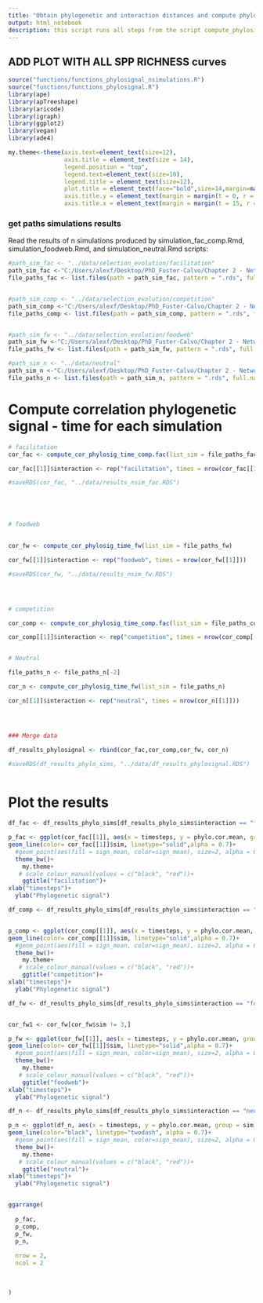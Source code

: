 ```yaml
---
title: "Obtain phylogenetic and interaction distances and compute phylogenetic signal - N simulations"
output: html_notebook
description: this script runs all steps from the script compute_phylosignal_1simularion.Rmd for each simulation results that we saved with the simulation_(interaction name).Rmd scripts and plots the phylogenetic signal over time for n simulations.
---
```




## ADD PLOT WITH ALL SPP RICHNESS curves



```r
source("functions/functions_phylosignal_nsimulations.R")
source("functions/functions_phylosignal.R")
library(ape)
library(apTreeshape)
library(aricode)
library(igraph)
library(ggplot2)
library(vegan)
library(ade4)
```



```r
my.theme<-theme(axis.text=element_text(size=12),
                axis.title = element_text(size = 14),
                legend.position = "top",
                legend.text=element_text(size=10),
                legend.title = element_text(size=12),
                plot.title = element_text(face="bold",size=14,margin=margin(0,0,20,0),hjust = 0.5),
                axis.title.y = element_text(margin = margin(t = 0, r = 15, b = 0, l = 0)),
                axis.title.x = element_text(margin = margin(t = 15, r = 0, b = 0, l = 0)))
```




### get paths simulations results

Read the results of n simulations produced by simulation_fac_comp.Rmd, simulation_foodweb.Rmd, and simulation_neutral.Rmd scripts:

```r
#path_sim_fac <- "../data/selection_evolution/facilitation"
path_sim_fac <-"C:/Users/alexf/Desktop/PhD_Fuster-Calvo/Chapter 2 - Network_phylogeny/Network-Phylogeny/data/selection_evolution/facilitation"
file_paths_fac <- list.files(path = path_sim_fac, pattern = ".rds", full.names = TRUE)


#path_sim_comp <- "../data/selection_evolution/competition"
path_sim_comp <-"C:/Users/alexf/Desktop/PhD_Fuster-Calvo/Chapter 2 - Network_phylogeny/Network-Phylogeny/data/selection_evolution/competition"
file_paths_comp <- list.files(path = path_sim_comp, pattern = ".rds", full.names = TRUE)


#path_sim_fw <- "../data/selection_evolution/foodweb"
path_sim_fw <-"C:/Users/alexf/Desktop/PhD_Fuster-Calvo/Chapter 2 - Network_phylogeny/Network-Phylogeny/data/selection_evolution/foodweb"
file_paths_fw <- list.files(path = path_sim_fw, pattern = ".rds", full.names = TRUE)

#path_sim_n <- "../data/neutral"
path_sim_n <-"C:/Users/alexf/Desktop/PhD_Fuster-Calvo/Chapter 2 - Network_phylogeny/Network-Phylogeny/data/neutral"
file_paths_n <- list.files(path = path_sim_n, pattern = ".rds", full.names = TRUE)


```




# Compute correlation phylogenetic signal - time for each simulation


```r

# facilitation
cor_fac <- compute_cor_phylosig_time_comp.fac(list_sim = file_paths_fac)

cor_fac[[1]]$interaction <- rep("facilitation", times = nrow(cor_fac[[1]]))

#saveRDS(cor_fac, "../data/results_nsim_fac.RDS")





# foodweb
  

cor_fw <- compute_cor_phylosig_time_fw(list_sim = file_paths_fw)

cor_fw[[1]]$interaction <- rep("foodweb", times = nrow(cor_fw[[1]]))

#saveRDS(cor_fw, "../data/results_nsim_fw.RDS")




# competition

cor_comp <- compute_cor_phylosig_time_comp.fac(list_sim = file_paths_comp)

cor_comp[[1]]$interaction <- rep("competition", times = nrow(cor_comp[[1]]))


# Neutral

file_paths_n <- file_paths_n[-2]

cor_n <- compute_cor_phylosig_time_fw(list_sim = file_paths_n)

cor_n[[1]]$interaction <- rep("neutral", times = nrow(cor_n[[1]]))




### Merge data

df_results_phylosignal <- rbind(cor_fac,cor_comp,cor_fw, cor_n)

#saveRDS(df_results_phylo_sims, "../data/df_results_phylosignal.RDS")



```



# Plot the results


```r

df_fac <- df_results_phylo_sims[df_results_phylo_sims$interaction == "facilitation",]

p_fac <- ggplot(cor_fac[[1]], aes(x = timesteps, y = phylo.cor.mean, group = sim, col = sim))+
geom_line(color= cor_fac[[1]]$sim, linetype="solid",alpha = 0.7)+
  #geom_point(aes(fill = sign_mean, color=sign_mean), size=2, alpha = 0.7) +
  theme_bw()+
    my.theme+
   # scale_colour_manual(values = c("black", "red"))+
    ggtitle("facilitation")+
xlab("timesteps")+
  ylab("Phylogenetic signal")

df_comp <- df_results_phylo_sims[df_results_phylo_sims$interaction == "competition",]


p_comp <- ggplot(cor_comp[[1]], aes(x = timesteps, y = phylo.cor.mean, group = sim, col = sim))+
geom_line(color= cor_comp[[1]]$sim, linetype="solid",alpha = 0.7)+
  #geom_point(aes(fill = sign_mean, color=sign_mean), size=2, alpha = 0.7) +
  theme_bw()+
    my.theme+
   # scale_colour_manual(values = c("black", "red"))+
    ggtitle("competition")+
xlab("timesteps")+
  ylab("Phylogenetic signal")

df_fw <- df_results_phylo_sims[df_results_phylo_sims$interaction == "foodweb",]


cor_fw1 <- cor_fw[cor_fw$sim != 3,]

p_fw <- ggplot(cor_fw[[1]], aes(x = timesteps, y = phylo.cor.mean, group = sim, col = sim))+
geom_line(color= cor_fw[[1]]$sim, linetype="solid",alpha = 0.7)+
  #geom_point(aes(fill = sign_mean, color=sign_mean), size=2, alpha = 0.7) +
  theme_bw()+
    my.theme+
   # scale_colour_manual(values = c("black", "red"))+
    ggtitle("foodweb")+
xlab("timesteps")+
  ylab("Phylogenetic signal")

df_n <- df_results_phylo_sims[df_results_phylo_sims$interaction == "neutral",]

p_n <- ggplot(df_n, aes(x = timesteps, y = phylo.cor.mean, group = sim))+
geom_line(color="black", linetype="twodash", alpha = 0.7)+
  #geom_point(aes(fill = sign_mean, color=sign_mean), size=2, alpha = 0.7) +
  theme_bw()+
    my.theme+
   # scale_colour_manual(values = c("black", "red"))+
    ggtitle("neutral")+
xlab("timesteps")+
  ylab("Phylogenetic signal")


ggarrange(
  
  p_fac,
  p_comp,
  p_fw,
  p_n,
  
  nrow = 2,
  ncol = 2
  
  
  
)

```


